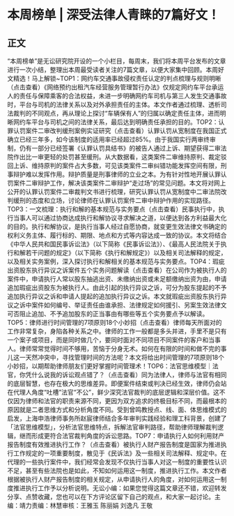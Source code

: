 # 本周榜单 | 深受法律人青睐的7篇好文！
## 正文
“本周榜单”是无讼研究院开设的一个小栏目，每周末，我们将本周平台发布的文章进行一次小结，整理出本周最受读者关注的7篇文章，以便大家集中回顾。本周好文精选！马上解锁~TOP1：网约车交通事故侵权责任认定的判点梳理与规则明晰（点击查看）《网络预约出租汽车经营服务管理暂行办法》仅规定网约车平台承运人的责任与保障乘客的合法权益，未进一步明确网约车司机与第三人发生交通事故时，平台与司机的法律关系以及对外承担责任的主体。本文作者通过梳理、透析司法裁判的不同观点，再从理论上探讨“车辆保有人”的归属以确定责任主体，进而明晰网约车平台与司机之间的法律关系，最后达到明确责任承担的目的。TOP2：认罪认罚案件二审改判缓刑案例实证研究（点击查看）认罪认罚从宽制度在我国正式确立已经三年多，如今该制度的适用率已经超过85%。由于我国实行两审终审制，仍有一部分已经签署《认罪认罚具结书》的被告人通过上诉、期望获得二审法院作出比一审更轻的处罚甚至缓刑。从大数据看，这类案件二审维持原判、裁定驳回上诉、维持原判的案件占大多数，可见该类案件二审纠错功能发挥空间有限，刑事辩护难以发挥作用。辩护质量是刑事律师的立业之本。为有针对性地开展认罪认罚案件二审辩护工作，解决该类案件二审辩护“走过场”的常见问题。本文将对网上公开的认罪认罚案件二审裁判文书进行梳理，研究认罪认罚从宽制度中二审法院改判缓刑的态度和立场，讨论律师在认罪认罚案件二审中辩护作用的实现路径。TOP3：一文梳理：执行和解的基本规范与实务要点（点击查看）民事执行中，执行当事人可以通过协商达成执行和解协议寻求解决之道，以便达到各方利益最大化的目的。执行和解协议，是执行当事人经过自愿协商，就变更生效法律文书确定的权利义务主体、履行标的、期限、地点和方式等内容达成一致的协议。本文将结合《中华人民共和国民事诉讼法》（以下简称《民事诉讼法》）、《最高人民法院关于执行和解若干问题的规定》（以下简称《执行和解规定》）以及相关司法解释的规定，以及相关实务案例，深入探讨执行和解相关的基本规范与实务要点。TOP4：瑕疵出资股东执行异议之诉案件五个实务问题解读（点击查看）在公司作为被执行人的案件中，申请执行人常以股东抽逃出资、未缴纳出资或未足额缴纳出资为由，申请追加瑕疵出资股东为被执行人。由此引起的执行异议之诉，可分为股东提起的不予追加执行异议之诉和申请人提起的追加执行异议之诉。本文就瑕疵出资股东执行异议之诉中案件如何编号、举证责任由谁承担、法律规定如何援引、另案生效法律文可否阻止追加、不予追加股东的正当事由有哪些等五个实务要点予以解读。TOP5：律师进行时间管理的7项原则18个小妙招（点击查看）律师每天所面对的工作非常复杂，身陷各种关系之中。律师的工作一般都是多头并进，手里不是只有一个案子或项目，而是同时做几个，要同时面对不同项目不同案件的客户和当事人。律师常常觉得时间不够用，苦恼于分身无术。如何在有限的时间和做不完的事儿这一天然冲突中，寻找管理时间的方法呢？本文将给出时间管理的7项原则18个小妙招，以期帮助律师朋友们更好掌握时间管理术！TOP6：法官思维模型｜法官，你凭什么说我的诉讼观点错了？（点击查看）同为法律人，律师与法官有相同的底层智慧，也存在极大的思维差异。即便案件结束或判决已经生效，律师仍会站在代理人角度“吐槽”法官“不公”，鲜少深究法官裁判的底层逻辑和深层价值。这不仅因为律师和法官的职责来源不同，更因为双方追求的终极目标不同，而最根本的原因就是二者思维方式和分析角度不同。受到曾鸣教授点、线、面、体思维模式的启发，上海申浩律师事务所赵宸律师结合多年审判实践经验和理工科背景，创建了「法官思维模型」，分析法官思维特点，拆解法官审判路径，帮助律师理解裁判逻辑，继而形成更符合法官裁判角度的诉讼思路。TOP7：申请执行人如何利用财产报告制度有效推进执行工作？（点击查看）被执行人财产报告制度是国家为推进执行工作规定的一项重要制度，散见于《民诉法》及一些相关司法解释、规定中。在代理的一些执行案件中，我们经常会发现不仅执行当事人对这一制度的重要性认识不足，甚至有些法院也是如此，不知如何运用这一制度，推进执行工作。本文作者根据被执行人财产报告制度的相关规定，从申请执行人的角度，对如何运用这一制度推进执行工作予以分析说明。无讼小编：如果您觉得这篇文章还不错，欢迎转发分享、点赞收藏，您也可以在下方评论区留下自己的观点，和大家一起讨论。主编：靖力责编：林慧审核：王雅玉 陈丽娟 刘逸凡 王敬